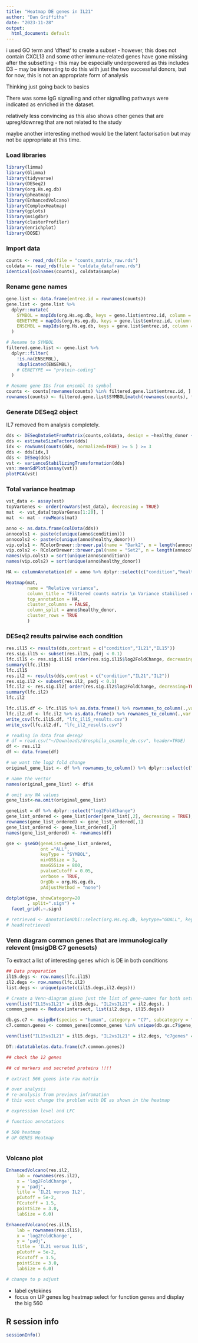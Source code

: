 ```yaml
---
title: "Heatmap DE genes in IL21"
author: "Dan Griffiths"
date: "2023-11-28"
output:
  html_document: default
---
```


i used GO term and 'dftest' to create a subset - however, this does not contain CXCL13 and some other immune-related genes have gone missing after the subsetting - this may be especially underpowered as this includes D3 -- may be interesting to do this with just the two successful donors, but for now, this is not an appropriate form of analysis 

Thinking just going back to basics

There was some IgG signalling and other signalling pathways were indicated as enriched in the dataset. 

relatively less convincing as this also shows other genes that are upreg/downreg that are not related to the study

maybe another interesting method would be the latent factorisation but may not be appropriate at this time.


### Load libraries
```r
library(limma)
library(Glimma)
library(tidyverse)
library(DESeq2)
library(org.Hs.eg.db)
library(pheatmap)
library(EnhancedVolcano)
library(ComplexHeatmap)
library(gplots)
library(msigdbr)
library(clusterProfiler)
library(enrichplot)
library(DOSE)
```

### Import data
```r
counts <- read_rds(file = "counts_matrix_raw.rds")
coldata <- read_rds(file = "coldata_dataframe.rds")
identical(colnames(counts), coldata$sample)
```


### Rename gene names 
```r
gene.list <- data.frame(entrez.id = rownames(counts))
gene.list <- gene.list %>%
  dplyr::mutate(
    SYMBOL = mapIds(org.Hs.eg.db, keys = gene.list$entrez.id, column = "SYMBOL", keytype = "ENTREZID"),
    GENETYPE = mapIds(org.Hs.eg.db, keys = gene.list$entrez.id, column = "GENETYPE", keytype = "ENTREZID"),
    ENSEMBL = mapIds(org.Hs.eg.db, keys = gene.list$entrez.id, column = "ENSEMBL", keytype = "ENTREZID")
  )

# Rename to SYMBOL
filtered.gene.list <- gene.list %>%
  dplyr::filter(
    !is.na(ENSEMBL),
    !duplicated(ENSEMBL),
    # GENETYPE == "protein-coding"
  )

# Rename gene IDs from ensembl to symbol
counts <- counts[rownames(counts) %in% filtered.gene.list$entrez.id, ]
rownames(counts) <- filtered.gene.list$SYMBOL[match(rownames(counts), filtered.gene.list$entrez.id)]

```

### Generate DESeq2 object
IL7 removed from analysis completely.
```r
dds <- DESeqDataSetFromMatrix(counts,coldata, design = ~healthy_donor + condition)
dds <- estimateSizeFactors(dds)
idx <- rowSums(counts(dds, normalized=TRUE) >= 5 ) >= 3
dds <- dds[idx,]
dds <- DESeq(dds)
vst <- varianceStabilizingTransformation(dds)
vsn::meanSdPlot(assay(vst))
plotPCA(vst)
```



### Total variance heatmap
```r
vst_data <- assay(vst)
topVarGenes <- order(rowVars(vst_data), decreasing = TRUE)
mat  <- vst_data[topVarGenes[1:20], ]
mat  <- mat - rowMeans(mat)

anno <- as.data.frame(colData(dds))
annocols1 <- paste(c(unique(anno$condition)))
annocols2 <- paste(c(unique(anno$healthy_donor)))
vip.cols1 <- RColorBrewer::brewer.pal(name = "Dark2", n = length(annocols1))
vip.cols2 <- RColorBrewer::brewer.pal(name = "Set2", n = length(annocols2))
names(vip.cols1) = sort(unique(anno$condition))
names(vip.cols2) = sort(unique(anno$healthy_donor))

HA <- columnAnnotation(df = anno %>% dplyr::select(c("condition","healthy_donor")), col = list(condition=vip.cols1,healthy_donor=vip.cols2))

Heatmap(mat, 
        name = "Relative variance",
        column_title = "Filtered counts matrix \n Variance stabilised expression heatmap \n Gene expression relative to the mean", 
        top_annotation = HA, 
        cluster_columns = FALSE, 
        column_split = anno$healthy_donor,
        cluster_rows = TRUE
        )

```














### DESeq2 results pairwise each condition
```r
res.il15 <- results(dds,contrast = c("condition","IL21","IL15"))
res.sig.il15 <- subset(res.il15, padj < 0.1)
lfc.il15 <- res.sig.il15[ order(res.sig.il15$log2FoldChange, decreasing=TRUE), ]
summary(lfc.il15)
lfc.il15
res.il2 <- results(dds,contrast = c("condition","IL21","IL2"))
res.sig.il2 <- subset(res.il2, padj < 0.1)
lfc.il2 <- res.sig.il2[ order(res.sig.il2$log2FoldChange, decreasing=TRUE), ]
summary(lfc.il2)
lfc.il2

lfc.il15.df <- lfc.il15 %>% as.data.frame() %>% rownames_to_column(.,var = 'GENE_ID')
lfc.il2.df <- lfc.il2 %>% as.data.frame() %>% rownames_to_column(.,var = 'GENE_ID')
write_csv(lfc.il15.df, "lfc_il15_results.csv")
write_csv(lfc.il2.df, "lfc_il2_results.csv")


```


```r
# reading in data from deseq2
# df = read.csv("~/Downloads/drosphila_example_de.csv", header=TRUE)
df <- res.il2
df <- data.frame(df)

# we want the log2 fold change 
original_gene_list <- df %>% rownames_to_column() %>% dplyr::select(c("rowname","log2FoldChange"))

# name the vector
names(original_gene_list) <- df$X

# omit any NA values 
gene_list<-na.omit(original_gene_list)

geneList = df %>% dplyr::select("log2FoldChange")
gene_list_ordered <- gene_list[order(gene_list[,2], decreasing = TRUE), ]
rownames(gene_list_ordered) <- gene_list_ordered[,1]
gene_list_ordered <- gene_list_ordered[,2]
names(gene_list_ordered) <- rownames(df)
```




```r
gse <- gseGO(geneList=gene_list_ordered,
             ont ="ALL", 
             keyType = "SYMBOL", 
             minGSSize = 3, 
             maxGSSize = 800, 
             pvalueCutoff = 0.05, 
             verbose = TRUE, 
             OrgDb = org.Hs.eg.db,
             pAdjustMethod = "none")
```



```r
dotplot(gse, showCategory=20
        , split=".sign") +
  facet_grid(.~.sign)
```

```r
# retrieved <- AnnotationDbi::select(org.Hs.eg.db, keytype="GOALL", keys=c("GO:0045321","GO:0001816"), columns="SYMBOL")
# head(retrieved)
```



### Venn diagram common genes that are immunologically relevent (msigDB C7 genesets)
To extract a list of interesting genes which is DE in both conditions

```r
## Data preparation
il15.degs <- row.names(lfc.il15)
il2.degs <- row.names(lfc.il2)
list.degs <- unique(paste(c(il15.degs,il2.degs)))

# Create a Venn-diagram given just the list of gene-names for both sets
venn(list("IL15vsIL21" = il15.degs, "IL2vsIL21" = il2.degs), )
common_genes <- Reduce(intersect, list(il2.degs, il15.degs))

db.gs.c7 <- msigdbr(species = "human", category = "C7", subcategory = "IMMUNESIGDB")
c7.common.genes <- common_genes[common_genes %in% unique(db.gs.c7$gene_symbol)]

venn(list("IL15vsIL21" = il15.degs, "IL2vsIL21" = il2.degs, "c7genes" = c7.common.genes), )

DT::datatable(as.data.frame(c7.common.genes))

## check the 12 genes

## cd markers and secreted proteins !!!!

# extract 566 geens into raw matrix

# over analysis
# re-analysis from previous infromation
# this wont change the problem with DE as shown in the heatmap

# expression level and LFC

# function annotations 

# 500 heatmap
# UP GENES Heatmap



```


### Volcano plot
```r
EnhancedVolcano(res.il2,
    lab = rownames(res.il2),
    x = 'log2FoldChange',
    y = 'padj',
    title = 'IL21 versus IL2',
    pCutoff = 5e-2,
    FCcutoff = 1.5,
    pointSize = 3.0,
    labSize = 6.0)

EnhancedVolcano(res.il15,
    lab = rownames(res.il15),
    x = 'log2FoldChange',
    y = 'padj',
    title = 'IL21 versus IL15',
    pCutoff = 5e-2,
    FCcutoff = 1.5,
    pointSize = 3.0,
    labSize = 6.0)

# change to p adjust

```

- label cytokines
- focus on UP genes
log heatmap
select for function genes and display
the big 560



## R session info

```r
sessionInfo()
```
